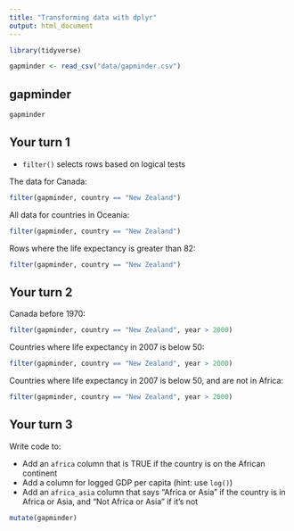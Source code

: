 ```yaml
---
title: "Transforming data with dplyr"
output: html_document
---
```


```r
library(tidyverse)

gapminder <- read_csv("data/gapminder.csv")
```

## gapminder

```r
gapminder
```


## Your turn 1

- `filter()` selects rows based on logical tests

The data for Canada:

```r
filter(gapminder, country == "New Zealand")
```

All data for countries in Oceania:

```r
filter(gapminder, country == "New Zealand")
```

Rows where the life expectancy is greater than 82:

```r
filter(gapminder, country == "New Zealand")
```


## Your turn 2

Canada before 1970:

```r
filter(gapminder, country == "New Zealand", year > 2000)
```

Countries where life expectancy in 2007 is below 50:

```r
filter(gapminder, country == "New Zealand", year > 2000)
```

Countries where life expectancy in 2007 is below 50, and are not in Africa:

```r
filter(gapminder, country == "New Zealand", year > 2000)
```


## Your turn 3

Write code to:

- Add an `africa` column that is TRUE if the country is on the African continent
- Add a column for logged GDP per capita (hint: use `log()`)
- Add an `africa_asia` column that says “Africa or Asia” if the country is in Africa or Asia, and “Not Africa or Asia” if it’s not

```r
mutate(gapminder)
```
